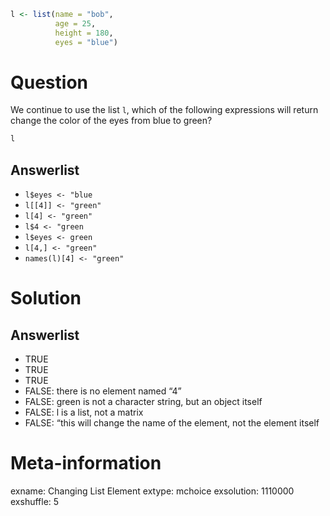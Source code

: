 ```r
l <- list(name = "bob",
          age = 25,
          height = 180,
          eyes = "blue")
```

Question
========
We continue to use the list `l`,  which of the following expressions will return change the color of the eyes from blue to green?

```r
l
```


Answerlist
----------
* `l$eyes <- "blue`
* `l[[4]] <- "green"`
* `l[4] <- "green"`
* `l$4 <- "green`
* `l$eyes <- green`
* `l[4,] <- "green"`
* `names(l)[4] <- "green"`

Solution
========

Answerlist
----------
* TRUE
* TRUE
* TRUE
* FALSE: there is no element named "4"
* FALSE: green is not a character string, but an object itself
* FALSE: l is a list, not a matrix
* FALSE: "this will change the name of the element, not the element itself

Meta-information
================
exname: Changing List Element
extype: mchoice
exsolution: 1110000
exshuffle: 5
